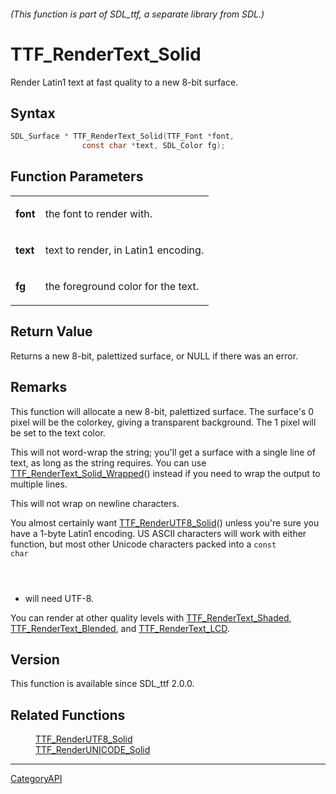 ====== (This function is part of SDL_ttf, a separate library from SDL.) ======
= TTF_RenderText_Solid =

Render Latin1 text at fast quality to a new 8-bit surface.

== Syntax ==

<syntaxhighlight lang='c'>
SDL_Surface * TTF_RenderText_Solid(TTF_Font *font,
                const char *text, SDL_Color fg);
</syntaxhighlight>

== Function Parameters ==

{|
|'''font'''
|the font to render with.
|-
|'''text'''
|text to render, in Latin1 encoding.
|-
|'''fg'''
|the foreground color for the text.
|}

== Return Value ==

Returns a new 8-bit, palettized surface, or NULL if there was an error.

== Remarks ==

This function will allocate a new 8-bit, palettized surface. The surface's
0 pixel will be the colorkey, giving a transparent background. The 1 pixel
will be set to the text color.

This will not word-wrap the string; you'll get a surface with a single line
of text, as long as the string requires. You can use
[[TTF_RenderText_Solid_Wrapped]]() instead if you need to wrap the output
to multiple lines.

This will not wrap on newline characters.

You almost certainly want [[TTF_RenderUTF8_Solid]]() unless you're sure you
have a 1-byte Latin1 encoding. US ASCII characters will work with either
function, but most other Unicode characters packed into a <code>const char
*</code> will need UTF-8.

You can render at other quality levels with [[TTF_RenderText_Shaded]],
[[TTF_RenderText_Blended]], and [[TTF_RenderText_LCD]].

== Version ==

This function is available since SDL_ttf 2.0.0.

== Related Functions ==

:[[TTF_RenderUTF8_Solid]]
:[[TTF_RenderUNICODE_Solid]]

----
[[CategoryAPI]]


